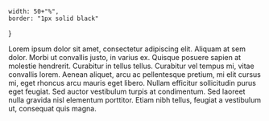 
	width: 50+"%",
    border: "1px solid black"
}


<Greeter name="world" />

<BorderedImage src="https://s3-us-west-2.amazonaws.com/medhir-blog-dev/albums/main/960bcc72-32fc-44b2-a3fe-61c13d07fc92.jpg"/>

Lorem ipsum dolor sit amet, consectetur adipiscing elit. Aliquam at sem dolor. Morbi ut convallis justo, in varius ex. Quisque posuere sapien at molestie hendrerit. Curabitur in tellus tellus. Curabitur vel tempus mi, vitae convallis lorem. Aenean aliquet, arcu ac pellentesque pretium, mi elit cursus mi, eget rhoncus arcu mauris eget libero. Nullam efficitur sollicitudin purus eget feugiat. Sed auctor vestibulum turpis at condimentum. Sed laoreet nulla gravida nisl elementum porttitor. Etiam nibh tellus, feugiat a vestibulum ut, consequat quis magna.























